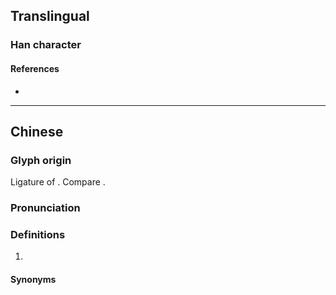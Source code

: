 {{character info}}
==Translingual==

===Han character===
{{Han char|rn=38|rad=女|as=10|sn=13|four=|canj=MFMWV|ids=⿱不要}}

====References====
* {{Han ref|kx=0269.181|hdz=21071.130|uh=5AD1|ud=23249}}

----

==Chinese==
{{zh-forms}}

===Glyph origin===
Ligature of {{zh-m|*不要}}. Compare {{cog|wuu|𧟰}}.

===Pronunciation===
{{zh-pron
|m=báo,biáo
|m-s=biao4
|dg=бо1
|cat=
}}

===Definitions===
{{zh-hanzi}}

# {{lb|zh|regional}} {{contraction of|zh|不要|t=do not}}

====Synonyms====
{{zh-dial|別}}